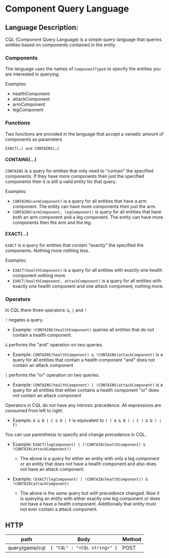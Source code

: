 # Component Query Language

## Language Description:

CQL (Component Query Language) is a simple query language that queries entities based on components contained in the entity.

### Components

The language uses the names of `ComponentType`s to specify the entities you are interested in querying.

Examples:

* healthComponent
* attackComponent
* armComponent
* legComponent

### Functions

Two functions are provided in the language that accept a variadic amount of components as parameters

`EXACT(…) and CONTAINS(…)`

#### CONTAINS(...)

`CONTAINS` is a query for entities that only need to "contain" the specified components. If they have more components then just the specified components then it is still a valid entity for that query.

Examples:

- `CONTAINS(armComponent)` is a query for all entities that have a arm component. The entity can have more components then just the arm.
- `CONTAINS(armComponent, legComponent)` is query for all entities that have both an arm component and a leg component. The entity can have more components then the arm and the leg.

#### EXACT(...)

`EXACT` is a query for entities that contain "exactly" the specified the components. Nothing more nothing less.

Examples:

- `EXACT(healthComponent)` is a query for all entities with exactly one health component nothing more.
- `EXACT(healthComponent, attackComponent)` is a query for all entities with exactly one health component and one attack component, nothing more.

### Operators

In CQL there three operators: `&`, `|` and `!`

`!` negates a query.
- Example: `!CONTAINS(healthComponent)` queries all entities that do not contain a health component.

`&` performs the "and" operation on two queries.
- Example: `CONTAINS(healthComponent) & !CONTAINS(attackComponent)` is a query for all entities that contain a health component "and" does not contain an attack component

`|` performs the "or" operation on two queries.
- Example: `CONTAINS(healthComponent) | !CONTAINS(attackComponent)` is a query for all entities that either contains a health component "or" does not contain an attack component

Operators in CQL do not have any intrinsic precedence. All expressions are consumed from left to right.
- Example: `A & B | C & D | F`  is equivalent to `( ( A & B ) | C ) & D ) | F)`

You can use parenthesis to specify and change precedence in CQL.
- Example: `EXACT(legComponent) | (!CONTAIN(healthComponent) & !CONTAIN(attackComponent))`
  - The above is a query for either an entity with only a leg component or an entity that does not have a health component and also does not have an attack component.

- Example: `(EXACT(legComponent) | !CONTAIN(healthComponent)) & !CONTAIN(attackComponent)`
  - The above is the same query but with precedence changed. Now it is querying an entity with either exactly one leg component or does not have a have a health component. Additionally that entity must not ever contain a attack component.

## HTTP

| path           | Body                                            | Method |
|----------------|-------------------------------------------------| -------|
| query/game/cql | `{ "CQL" : "<CQL string>" }`                    | POST   |
